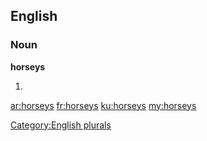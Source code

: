 ==English==

===Noun===
'''horseys'''

# {{plural of|horsey}}

[[Category:English plurals]]

[[ar:horseys]]
[[fr:horseys]]
[[ku:horseys]]
[[my:horseys]]